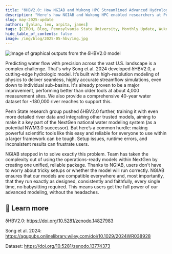 ```yaml
---
title: "δHBV2.0: How NGIAB and Wukong HPC Streamlined Advanced Hydrologic Modeling"
description: "Here's how NGIAB and Wukong HPC enabled researchers at Pennsylvania State University to create advanced models!"
slug: may-2025-update
authors: [yalan, leo, arpita, james]
tags: [CIROH, Blog, Pennsylvania State University, Monthly Update, Wukong, AWS, HPC, NGIAB, National Water Model, On-Premises Services, Cloud Services, AI and Machine Learning]
hide_table_of_contents: false
image: /img/blog/2025-05-hbv/img.jpg
---
```


![Image of graphical outputs from the δHBV2.0 model](/img/blog/2025-05-hbv/img.jpg)

Predicting water flow with precision across the vast U.S. landscape is a complex challenge. That's why Song et al. 2024 developed δHBV2.0, a cutting-edge hydrologic model. It’s built with high-resolution modeling of physics to deliver seamless, highly accurate streamflow simulations, even down to individual sub-basins. It's already proven to be a major improvement, performing better than older tools at about 4,000 measurement sites. We also provide a comprehensive 40-year water dataset for ~180,000 river reaches to support this.

Penn State research group pushed δHBV2.0 further, training it with even more detailed river data and integrating other trusted models, aiming to make it a key part of the NextGen national water modeling system (as a potential NWM3.0 successor). But here’s a common hurdle: making powerful scientific tools like this easy and reliable for everyone to use within a larger framework can be tough. Setup issues, runtime errors, and inconsistent results can frustrate users.

NGIAB stepped in to solve exactly this problem. Team has taken the complexity out of using the operations-ready models within NextGen by creating one unified, reliable package. Thanks to NGIAB, users don't have to worry about tricky setups or whether the model will run correctly. NGIAB ensures that our models are compatible everywhere and, most importantly, that they run exactly as designed, consistently and faithfully, every single time, no babysitting required. This means users get the full power of our advanced modeling, without the headaches.

## 🔗 Learn more

δHBV2.0: https://doi.org/10.5281/zenodo.14827983

Song et al. 2024: https://agupubs.onlinelibrary.wiley.com/doi/10.1029/2024WR038928

Dataset: https://doi.org/10.5281/zenodo.13774373